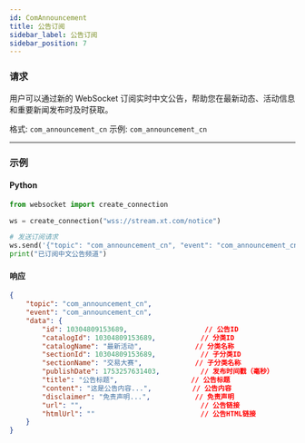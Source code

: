 ```yaml
---
id: ComAnnouncement
title: 公告订阅
sidebar_label: 公告订阅
sidebar_position: 7
---
```


### 请求
用户可以通过新的 WebSocket 订阅实时中文公告，帮助您在最新动态、活动信息和重要新闻发布时及时获取。

格式: `com_announcement_cn`
示例: `com_announcement_cn`

---

### 示例

#### Python
```python
from websocket import create_connection

ws = create_connection("wss://stream.xt.com/notice")

# 发送订阅请求
ws.send('{"topic": "com_announcement_cn", "event": "com_announcement_cn"}')
print("已订阅中文公告频道")
```

#### 响应
```json
{
    "topic": "com_announcement_cn",
    "event": "com_announcement_cn",
    "data": {
        "id": 10304809153689,                   // 公告ID
        "catalogId": 10304809153689,           // 分类ID
        "catalogName": "最新活动",             // 分类名称
        "sectionId": 10304809153689,           // 子分类ID
        "sectionName": "交易大赛",             // 子分类名称
        "publishDate": 1753257631403,          // 发布时间戳（毫秒）
        "title": "公告标题",                  // 公告标题
        "content": "这是公告内容...",          // 公告内容
        "disclaimer": "免责声明...",           // 免责声明
        "url": "",                             // 公告链接
        "htmlUrl": ""                          // 公告HTML链接
    }
}
```
